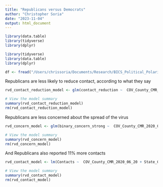 ```yaml
---
title: "Republicans versus Democrats"
author: "Christopher Soria"
date: "2023-11-04"
output: html_document
---
```

```r
library(data.table)
library(tidyverse)
library(dplyr)
```
```r
library(tidyverse)
library(data.table)
library(dplyr)
```

```r
df <- fread("/Users/chrissoria/Documents/Research/BICS_Political_Polarization/data/BICS_ZIP_Features.csv")
```

Republicans are less likely to reduce contact, according to what they say
```r
rvd_contact_reduction_model <- glm(contact_reduction ~  COV_County_CMR_2020_06_20 + State_Government_Response_Index_11192020 + COUNTY_RUCC_2013 + resp_sex + resp_educ + resp_yob + r_working + political_party, data = df, family = binomial)

# View the model summary
summary(rvd_contact_reduction_model)
rm(rvd_contact_reduction_model)
```
Republicans are less concerned about the spread of the virus
```r
rvd_concern_model <- glm(binary_concern_strong ~  COV_County_CMR_2020_06_20 + State_Government_Response_Index_11192020 + COUNTY_RUCC_2013 + resp_sex + resp_educ + resp_yob + r_working + political_party, data = df, family = binomial)

# View the model summary
summary(rvd_concern_model)
rm(rvd_concern_model)
```
And Republicans also reported 11% more contacts
```r
rvd_contact_model <- lm(Contacts ~  COV_County_CMR_2020_06_20 + State_Government_Response_Index_11192020 + COUNTY_RUCC_2013 + resp_sex + resp_educ + resp_yob + r_working + political_party, data = df)

# View the model summary
summary(rvd_contact_model)
rm(rvd_contact_model)
```

